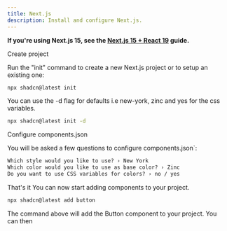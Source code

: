 ```yaml
---
title: Next.js
description: Install and configure Next.js.
---
```


<Callout>

**If you're using Next.js 15, see the [Next.js 15 + React 19](/docs/react-19)
guide.**

</Callout>

<Steps>

<Step>Create project</Step>

Run the "init" command to create a new Next.js project or to setup an existing
one:

```bash
npx shadcn@latest init
```

<Callout className="mt-4">

You can use the -d flag for defaults i.e new-york, zinc and yes for the css
variables.

```bash
npx shadcn@latest init -d
```

</Callout>

<Step>Configure components.json</Step>

You will be asked a few questions to configure components.json`:

```txt showLineNumbers
Which style would you like to use? › New York
Which color would you like to use as base color? › Zinc
Do you want to use CSS variables for colors? › no / yes
```

<Step>That's it</Step>
</Steps>
You can now start adding components to your project.

```bash
npx shadcn@latest add button
```

The command above will add the Button component to your project. You can then
